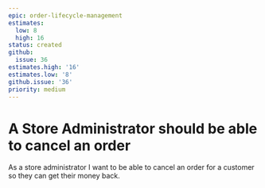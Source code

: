 ```yaml
---
epic: order-lifecycle-management
estimates:
  low: 8
  high: 16
status: created
github:
  issue: 36
estimates.high: '16'
estimates.low: '8'
github.issue: '36'
priority: medium
---
```

# A Store Administrator should be able to cancel an order

As a store administrator I want to be able to cancel an order for a customer so they can get their money back.
